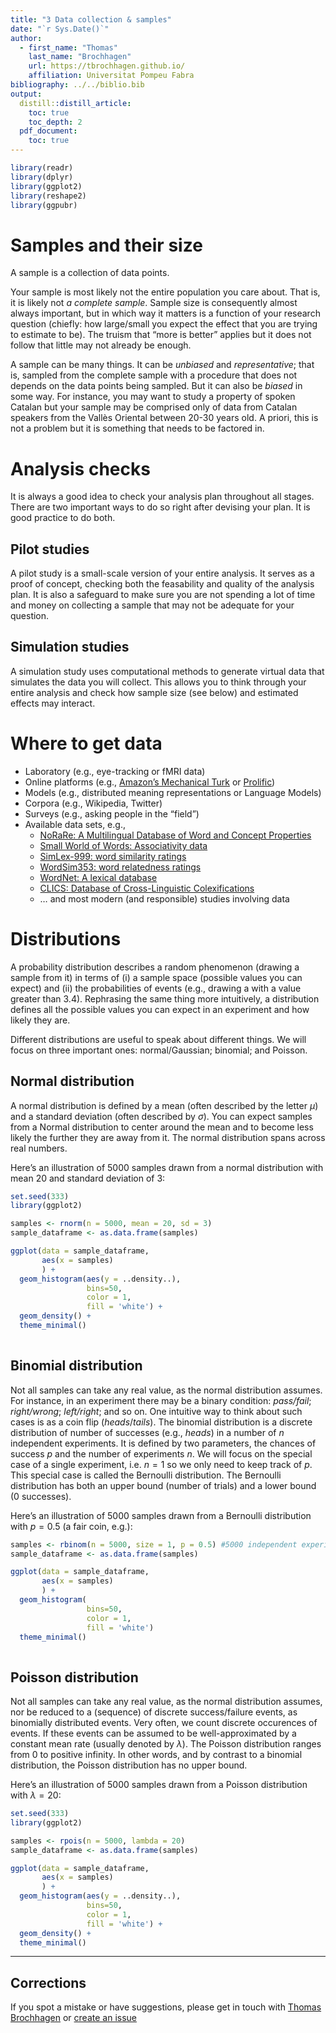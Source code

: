 ```yaml
---
title: "3 Data collection & samples"
date: "`r Sys.Date()`"
author:
  - first_name: "Thomas"
    last_name: "Brochhagen"
    url: https://tbrochhagen.github.io/
    affiliation: Universitat Pompeu Fabra
bibliography: ../../biblio.bib
output:
  distill::distill_article:
    toc: true
    toc_depth: 2
  pdf_document:
    toc: true
---
```




```r
library(readr)
library(dplyr)
library(ggplot2)
library(reshape2)
library(ggpubr)
```

# Samples and their size
A sample is a collection of data points.


Your sample is most likely not the entire population you care about. That is, it is likely not *a complete sample*. Sample size is consequently almost always important, but in which way it matters is a function of your research question (chiefly: how large/small you expect the effect that you are trying to estimate to be). The truism that "more is better" applies but it does not follow that little may not already be enough. 

A sample can be many things. It can be *unbiased* and *representative*; that is, sampled from the complete sample with a procedure that does not depends on the data points being sampled. But it can also be *biased* in some way. For instance, you may want to study a property of spoken Catalan but your sample may be comprised only of data from Catalan speakers from the Vallès Oriental between 20-30 years old. A priori, this is not a problem but it is something that needs to be factored in.

# Analysis checks

It is always a good idea to check your analysis plan throughout all stages. There are two important ways to do so right after devising your plan. It is good practice to do both.

## Pilot studies

A pilot study is a small-scale version of your entire analysis. It serves as a proof of concept, checking both the feasability and quality of the analysis plan. It is also a safeguard to make sure you are not spending a lot of time and money on collecting a sample that may not be adequate for your question. 

## Simulation studies

A simulation study uses computational methods to generate virtual data that simulates the data you will collect. This allows you to think through your entire analysis and check how sample size (see below) and estimated effects may interact.

# Where to get data
  
  * Laboratory (e.g., eye-tracking or fMRI data)
  * Online platforms (e.g., [Amazon's Mechanical Turk](https://www.mturk.com/) or [Prolific](https://www.prolific.co/))
  * Models (e.g., distributed meaning representations or Language Models)
  * Corpora (e.g., Wikipedia, Twitter)
  * Surveys (e.g., asking people in the "field")
  * Available data sets, e.g.,
    * [NoRaRe: A Multilingual Database of Word and Concept Properties](https://github.com/concepticon/norare-data)
    * [Small World of Words: Associativity data](https://smallworldofwords.org/en/project/home)
    * [SimLex-999: word similarity ratings](https://fh295.github.io/simlex.html)
    * [WordSim353: word relatedness ratings](http://alfonseca.org/eng/research/wordsim353.html)
    * [WordNet: A lexical database](https://wordnet.princeton.edu/)
    * [CLICS: Database of Cross-Linguistic Colexifications](https://clics.clld.org/)
    * ... and most modern (and responsible) studies involving data
   
# Distributions

A probability distribution describes a random phenomenon (drawing a sample from it) in terms of (i) a sample space (possible values you can expect) and (ii) the probabilities of events (e.g., drawing a with a value greater than 3.4). Rephrasing the same thing more intuitively, a distribution defines all the possible values you can expect in an experiment and how likely they are.


Different distributions are useful to speak about different things. We will focus on three important ones: normal/Gaussian; binomial; and Poisson.

## Normal distribution
A normal distribution is defined by a mean (often described by the letter $\mu$) and a standard deviation (often described by $\sigma$). You can expect samples from a Normal distribution to center around the mean and to become less likely the further they are away from it. The normal distribution spans across real numbers.

Here's an illustration of 5000 samples drawn from a normal distribution with mean 20 and standard deviation of 3:

```r
set.seed(333)
library(ggplot2)

samples <- rnorm(n = 5000, mean = 20, sd = 3)
sample_dataframe <- as.data.frame(samples)

ggplot(data = sample_dataframe,
       aes(x = samples)
       ) + 
  geom_histogram(aes(y = ..density..),
                 bins=50,
                 color = 1,
                 fill = 'white') + 
  geom_density() +
  theme_minimal()
  
```

## Binomial distribution

Not all samples can take any real value, as the normal distribution assumes. For instance, in an experiment there may be a binary condition: *pass/fail*; *right/wrong*; *left/right*; and so on. One intuitive way to think about such cases is as a coin flip (*heads*/*tails*). The binomial distribution is a discrete distribution of number of successes (e.g., *heads*) in a number of $n$ independent experiments. It is defined by two parameters, the chances of success $p$ and the number of experiments $n$. We will focus on the special case of a single experiment, i.e. $n = 1$ so we only need to keep track of $p$. This special case is called the Bernoulli distribution. The Bernoulli distribution has both an upper bound (number of trials) and a lower bound (0 successes).

Here's an illustration of 5000 samples drawn from a Bernoulli distribution with $p = 0.5$ (a fair coin, e.g.):


```r
samples <- rbinom(n = 5000, size = 1, p = 0.5) #5000 independent experiments with a single fair coin flip
sample_dataframe <- as.data.frame(samples)

ggplot(data = sample_dataframe,
       aes(x = samples)
       ) + 
  geom_histogram(
                 bins=50,
                 color = 1,
                 fill = 'white') 
  theme_minimal()
  
```


## Poisson distribution
Not all samples can take any real value, as the normal distribution assumes, nor be reduced to a (sequence) of discrete success/failure events, as binomially distributed events. Very often, we count discrete occurences of events. If these events can be assumed to be well-approximated by a constant mean rate (usually denoted by $\lambda$). The Poisson distribution ranges from 0 to positive infinity. In other words, and by contrast to a binomial distribution, the Poisson distribution has no upper bound.

Here's an illustration of 5000 samples drawn from a Poisson distribution with $\lambda = 20$:

```r
set.seed(333)
library(ggplot2)

samples <- rpois(n = 5000, lambda = 20)
sample_dataframe <- as.data.frame(samples)

ggplot(data = sample_dataframe,
       aes(x = samples)
       ) + 
  geom_histogram(aes(y = ..density..),
                 bins=50,
                 color = 1,
                 fill = 'white') + 
  geom_density() +
  theme_minimal()
```
 
***

## Corrections {.appendix}
If you spot a mistake or have suggestions, please get in touch with [Thomas Brochhagen](https://brochhagen.github.io) or [create an issue](https://github.com/metodesempirics/metodesempirics.github.io/issues/new)
